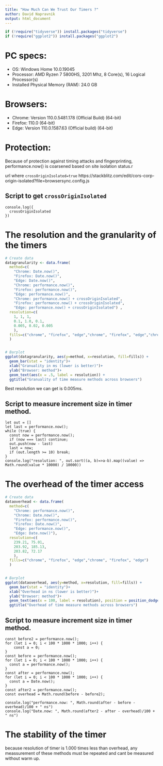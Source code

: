```yaml
---
title: "How Much Can We Trust Our Timers ?"
author: David Napravnik
output: html_document
---
```



```r
if (!require("tidyverse")) install.packages("tidyverse")
if (!require("ggplot2")) install.packages("ggplot2")
```


# PC specs:
- OS: Windows Home 10.0.19045
- Processor:	AMD Ryzen 7 5800HS, 3201 Mhz, 8 Core(s), 16 Logical Processor(s)
- Installed Physical Memory (RAM):	24.0 GB

# Browsers:
- Chrome: Version 110.0.5481.178 (Official Build) (64-bit)
- Firefox: 110.0 (64-bit)
- Edge: Version 110.0.1587.63 (Official build) (64-bit)


# Protection:
Because of protection against timing attacks and fingerprinting,
performance.now() is coarsened based on site isolation status.r

url where `crossOriginIsolated=true`
https://stackblitz.com/edit/cors-corp-origin-isolated?file=browsersync.config.js


## Script to get `crossOriginIsolated`
``` javasccript
console.log({
  crossOriginIsolated
})
```


# The resolution and the granularity of the timers
```r

# Create data
datagranularity <- data.frame(
  method=c(
    "Chrome: Date.now()",
    "Firefox: Date.now()",
    "Edge: Date.now()",
    "Chrome: performance.now()",
    "Firefox: performance.now()",
    "Edge: performance.now()",
    "Chrome: performance.now() + crossOriginIsolated",
    "Firefox: performance.now() + crossOriginIsolated",
    "Edge: performance.now() + crossOriginIsolated") ,  
  resolution=c(
    1, 1, 1,
    0.1, 1.0, 0.1,
    0.005, 0.02, 0.005
    ),
  fills=c("chrome", "firefox", "edge","chrome", "firefox", "edge","chrome", "firefox", "edge")
  )


# Barplot
ggplot(datagranularity, aes(y=method, x=resolution, fill=fills)) + 
  geom_bar(stat = "identity")+
  xlab("Granuality in ms (lower is better)")+
  ylab("Browser: method")+
  geom_text(aes(x = .5, label = resolution)) +
  ggtitle("Granuality of time measure methods across browsers")

```

Best resolution we can get is 0.005ms.

## Script to measure increment size in timer method.

``` javasccript
let out = []
let last = performance.now();
while (true) {
  const now = performance.now();
  if (now === last) continue;
  out.push(now - last)
  last = now;
  if (out.length >= 10) break;
}
console.log("resolution: ", out.sort((a, b)=>a-b).map((value) => Math.round(value * 10000) / 10000))
```


# The overhead of the timer access
```r

# Create data
dataoverhead <- data.frame(
  method=c(
    "Chrome: performance.now()",
    "Chrome: Date.now()",
    "Firefox: performance.now()",
    "Firefox: Date.now()",
    "Edge: performance.now()",
    "Edge: Date.now()"),
  resolution=c(
    239.21, 75.01,
    203.92, 185.13,
    203.82, 72.17
    ),
  fills=c("chrome", "firefox", "edge","chrome", "firefox", "edge")
  )
  

# Barplot
ggplot(dataoverhead, aes(y=method, x=resolution, fill=fills)) + 
  geom_bar(stat = "identity")+
  xlab("Overhead in ns (lower is better)")+
  ylab("Browser: method")+
  geom_text(aes(x = 100, label = resolution), position = position_dodge(.9)) +
  ggtitle("Overhead of time measure methods across browsers")

```

## Script to measure increment size in timer method.

``` javasccript
const before2 = performance.now();
for (let i = 0; i < 100 * 1000 * 1000; i++) {
	const a = 0;
}
const before = performance.now();
for (let i = 0; i < 100 * 1000 * 1000; i++) {
  const a = performance.now();
}
const after = performance.now();
for (let i = 0; i < 100 * 1000 * 1000; i++) {
  const a = Date.now();
}
const after2 = performance.now();
const overhead = Math.round(before - before2);

console.log("performance.now: ", Math.round(after - before - overhead)/100 + " ns")
console.log("Date.now: ", Math.round(after2 - after - overhead)/100 + " ns")
```

# The stability of the timer
because resolution of timer is 1.000 times less than overhead,
any meassurement of these methods must be repeated and cant be measured without warm up.






